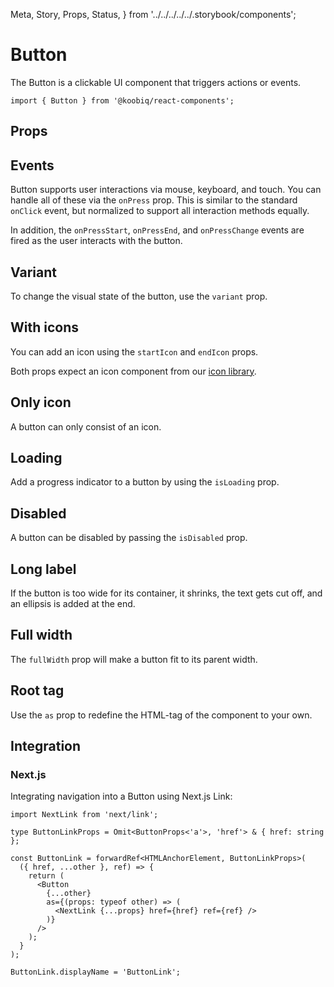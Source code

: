   Meta,
  Story,
  Props,
  Status,
} from '../../../../../.storybook/components';


<Meta of={Stories} />

# Button

<Status variant="experimental" />

The Button is a clickable UI component that triggers actions or events.

```tsx
import { Button } from '@koobiq/react-components';
```

<Story of={Stories.Base} />

## Props

<Props />

## Events

Button supports user interactions via mouse, keyboard, and touch.
You can handle all of these via the `onPress` prop. This is similar to the standard `onClick` event,
but normalized to support all interaction methods equally.

In addition, the `onPressStart`, `onPressEnd`, and `onPressChange` events are fired as the user interacts with the button.

## Variant

To change the visual state of the button, use the `variant` prop.

<Story of={Stories.Variant} />

## With icons

You can add an icon using the `startIcon` and `endIcon` props.

Both props expect an icon component from our [icon library](?path=/docs/icons--docs).

<Story of={Stories.WithIcons} />

## Only icon

A button can only consist of an icon.

<Story of={Stories.OnlyIcon} />

## Loading

Add a progress indicator to a button by using the `isLoading` prop.

<Story of={Stories.Loading} />

## Disabled

A button can be disabled by passing the `isDisabled` prop.

<Story of={Stories.Disabled} />

## Long label

If the button is too wide for its container, it shrinks, the text gets cut off, and an ellipsis is added at the end.

<Story of={Stories.LongLabel} />

## Full width

The `fullWidth` prop will make a button fit to its parent width.

<Story of={Stories.FullWidth} />

## Root tag

Use the `as` prop to redefine the HTML-tag of the component to your own.

<Story of={Stories.RootTag} />

## Integration

### Next.js

Integrating navigation into a Button using Next.js Link:

```tsx
import NextLink from 'next/link';

type ButtonLinkProps = Omit<ButtonProps<'a'>, 'href'> & { href: string };

const ButtonLink = forwardRef<HTMLAnchorElement, ButtonLinkProps>(
  ({ href, ...other }, ref) => {
    return (
      <Button
        {...other}
        as={(props: typeof other) => (
          <NextLink {...props} href={href} ref={ref} />
        )}
      />
    );
  }
);

ButtonLink.displayName = 'ButtonLink';
```
